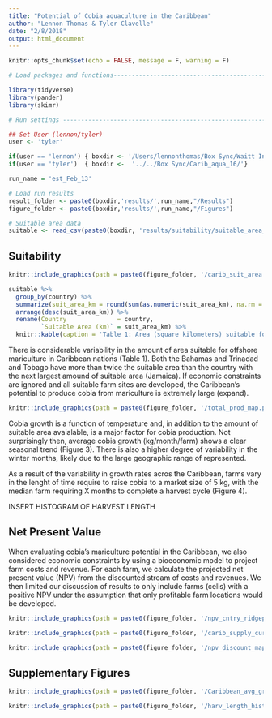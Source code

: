```yaml
---
title: "Potential of Cobia aquaculture in the Caribbean"
author: "Lennon Thomas & Tyler Clavelle"
date: "2/8/2018"
output: html_document
---
```


```r

knitr::opts_chunk$set(echo = FALSE, message = F, warning = F)
```


```r
# Load packages and functions-----------------------------------------------------------

library(tidyverse)
library(pander)
library(skimr)

# Run settings -------------------------------------------------------------

## Set User (lennon/tyler)
user <- 'tyler'

if(user == 'lennon') { boxdir <- '/Users/lennonthomas/Box Sync/Waitt Institute/Blue Halo 2016/Carib_aqua_16/'}
if(user == 'tyler')  { boxdir <-  '../../Box Sync/Carib_aqua_16/'}

run_name = 'est_Feb_13'  

# Load run results 
result_folder <- paste0(boxdir,'results/',run_name,"/Results")
figure_folder <- paste0(boxdir,'results/',run_name,"/Figures")

# Suitable area data
suitable <- read_csv(paste0(boxdir, 'results/suitability/suitable_area_df.csv'))
```

## Suitability

```r
knitr::include_graphics(path = paste0(figure_folder, '/carib_suit_area.png'))
```

```r
suitable %>% 
  group_by(country) %>% 
  summarize(suit_area_km = round(sum(as.numeric(suit_area_km), na.rm = T), digits = 2)) %>% 
  arrange(desc(suit_area_km)) %>% 
  rename(Country              = country,
         `Suitable Area (km)` = suit_area_km) %>% 
  knitr::kable(caption = 'Table 1: Area (square kilometers) suitable for offshore mariculture by EEZ for Caribbean nations')
```

There is considerable variability in the amount of area suitable for offshore mariculture in Caribbean nations (Table 1). Both the Bahamas and Trinadad and Tobago have more than twice the suitable area than the country with the next largest amound of suitable area (Jamaica). If economic constraints are ignored and all suitable farm sites are developed, the Caribbean's potential to produce cobia from mariculture is extremely large (expand).


```r
knitr::include_graphics(path = paste0(figure_folder, '/total_prod_map.png'))
```

Cobia growth is a function of temperature and, in addition to the amount of suitable area avaialable, is a major factor for cobia production. Not surprisingly then, average cobia growth (kg/month/farm) shows a clear seasonal trend (Figure 3). There is also a higher degree of variability in the winter months, likely due to the large geographic range of represented.

As a result of the variability in growth rates acros the Caribbean, farms vary in the lenght of time require to raise cobia to a market size of 5 kg, with the median farm requiring X months to complete a harvest cycle (Figure 4).

INSERT HISTOGRAM OF HARVEST LENGTH

## Net Present Value

When evaluating cobia's mariculture potential in the Caribbean, we also considered economic constraints by using a bioeconomic model to project farm costs and revenue. For each farm, we calculate the projected net present value (NPV) from the discounted stream of costs and revenues. We then limited our discussion of results to only include farms (cells) with a positive NPV under the assumption that only profitable farm locations would be developed.

```r
knitr::include_graphics(path = paste0(figure_folder, '/npv_cntry_ridgeplot.png'))
```

```r
knitr::include_graphics(path = paste0(figure_folder, '/carib_supply_curves.png'))
```


```r
knitr::include_graphics(path = paste0(figure_folder, '/npv_discount_map.png'))
```


## Supplementary Figures

```r
knitr::include_graphics(path = paste0(figure_folder, '/Caribbean_avg_growth.png'))
```

```r
knitr::include_graphics(path = paste0(figure_folder, '/harv_length_hist.png'))
```
